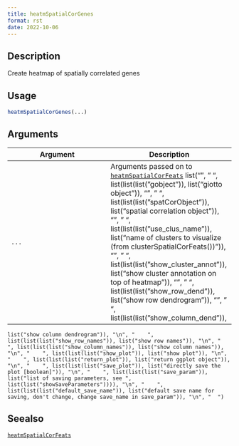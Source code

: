 ```yaml
--- 
title: heatmSpatialCorGenes 
format: rst 
date: 2022-10-06 
--- 
```


## Description

Create heatmap of spatially correlated genes


## Usage

```r
heatmSpatialCorGenes(...)
```


## Arguments

Argument      |Description
------------- |----------------
`...`     |      Arguments passed on to [`heatmSpatialCorFeats`](#heatmspatialcorfeats)   list("\n", "    ", list(list(list("gobject")), list("giotto object")), "\n", "    ", list(list(list("spatCorObject")), list("spatial correlation object")), "\n", "    ", list(list(list("use_clus_name")), list("name of clusters to visualize (from clusterSpatialCorFeats())")), "\n", "    ", list(list(list("show_cluster_annot")), list("show cluster annotation on top of heatmap")), "\n", "    ", list(list(list("show_row_dend")), list("show row dendrogram")), "\n", "    ", list(list(list("show_column_dend")), 
    list("show column dendrogram")), "\n", "    ", list(list(list("show_row_names")), list("show row names")), "\n", "    ", list(list(list("show_column_names")), list("show column names")), "\n", "    ", list(list(list("show_plot")), list("show plot")), "\n", "    ", list(list(list("return_plot")), list("return ggplot object")), "\n", "    ", list(list(list("save_plot")), list("directly save the plot [boolean]")), "\n", "    ", list(list(list("save_param")), list("list of saving parameters, see ", 
    list(list("showSaveParameters")))), "\n", "    ", list(list(list("default_save_name")), list("default save name for saving, don't change, change save_name in save_param")), "\n", "  ")


## Seealso

[`heatmSpatialCorFeats`](#heatmspatialcorfeats)


